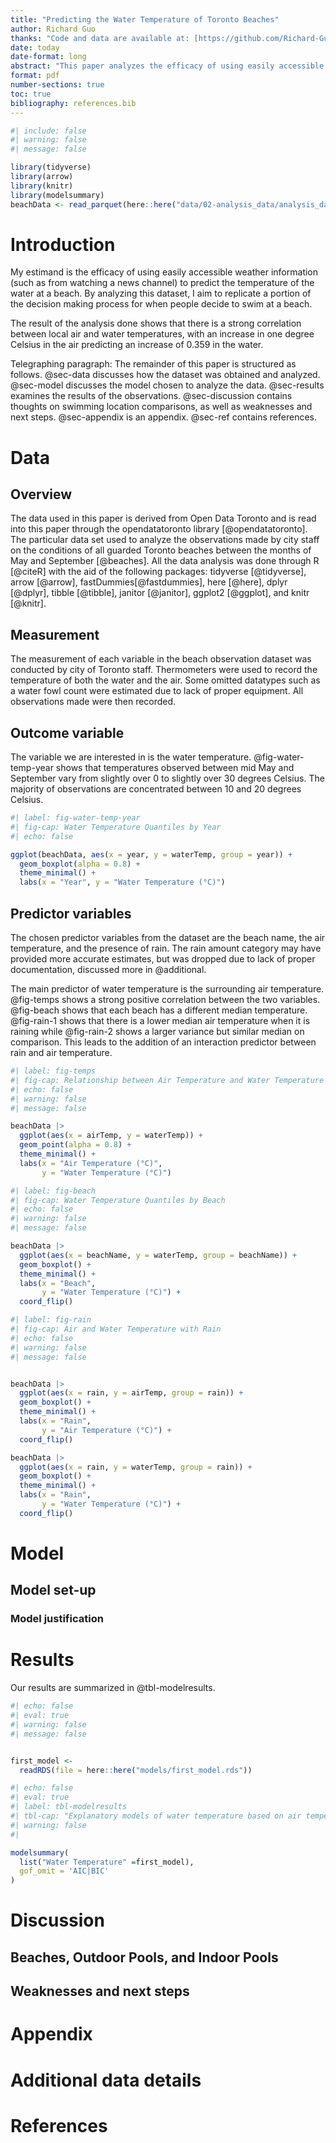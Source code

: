 ```yaml
---
title: "Predicting the Water Temperature of Toronto Beaches"
author: Richard Guo
thanks: "Code and data are available at: [https://github.com/Richard-Guo1/predicting-beach-water-temperature](https://github.com/Richard-Guo1/predicting-beach-water-temperature)."
date: today
date-format: long
abstract: "This paper analyzes the efficacy of using easily accessible weather information to predict the water temperature at a beach. Data recorded by City of Toroto staff stationed at various beachfronts between mid May and mid September is used. A linear regression model was used with air temperature, recent rainfall, and the location of the beach as the causal predictors."
format: pdf
number-sections: true
toc: true
bibliography: references.bib
---
```


```r
#| include: false
#| warning: false
#| message: false

library(tidyverse)
library(arrow)
library(knitr)
library(modelsummary)
beachData <- read_parquet(here::here("data/02-analysis_data/analysis_data.parquet"))
```


# Introduction

My estimand is the efficacy of using easily accessible weather information (such as from watching a news channel) to predict the temperature of the water at a beach. By analyzing this dataset, I aim to replicate a portion of the decision making process for when people decide to swim at a beach. 

The result of the analysis done shows that there is a strong correlation between local air and water temperatures, with an increase in one degree Celsius in the air predicting an increase of 0.359 in the water.

Telegraphing paragraph: The remainder of this paper is structured as follows. @sec-data discusses how the dataset was obtained and analyzed. @sec-model discusses the model chosen to analyze the data. @sec-results examines the results of the observations. @sec-discussion contains thoughts on swimming location comparisons, as well as weaknesses and next steps. @sec-appendix is an appendix. @sec-ref contains references.


# Data {#sec-data}

## Overview

The data used in this paper is derived from Open Data Toronto and is read into this paper through the opendatatoronto library [@opendatatoronto]. The particular data set used to analyze the observations made by city staff on the conditions of all guarded Toronto beaches between the months of May and September [@beaches]. All the data analysis was done through R [@citeR] with the aid of the following packages: tidyverse [@tidyverse], arrow [@arrow], fastDummies[@fastdummies], here [@here], dplyr [@dplyr], tibble [@tibble], janitor [@janitor], ggplot2 [@ggplot], and knitr [@knitr]. 

## Measurement
	
The measurement of each variable in the beach observation dataset was conducted by city of Toronto staff. Thermometers were used to record the temperature of both the water and the air. Some omitted datatypes such as a water fowl count were estimated due to lack of proper equipment. All observations made were then recorded. 

## Outcome variable

The variable we are interested in is the water temperature. @fig-water-temp-year shows that temperatures observed between mid May and September vary from slightly over 0 to slightly over 30 degrees Celsius. The majority of observations are concentrated between 10 and 20 degrees Celsius. 


```r
#| label: fig-water-temp-year
#| fig-cap: Water Temperature Quantiles by Year
#| echo: false

ggplot(beachData, aes(x = year, y = waterTemp, group = year)) +
  geom_boxplot(alpha = 0.8) +
  theme_minimal() + 
  labs(x = "Year", y = "Water Temperature (°C)")
```


## Predictor variables

The chosen predictor variables from the dataset are the beach name, the air temperature, and the presence of rain. The rain amount category may have provided more accurate estimates, but was dropped due to lack of proper documentation, discussed more in @additional. 

The main predictor of water temperature is the surrounding air temperature. @fig-temps shows a strong positive correlation between the two variables. @fig-beach shows that each beach has a different median temperature. @fig-rain-1 shows that there is a lower median air temperature when it is raining while @fig-rain-2 shows a larger variance but similar median on comparison. This leads to the addition of an interaction predictor between rain and air temperature. 

```r
#| label: fig-temps
#| fig-cap: Relationship between Air Temperature and Water Temperature
#| echo: false
#| warning: false
#| message: false

beachData |> 
  ggplot(aes(x = airTemp, y = waterTemp)) +
  geom_point(alpha = 0.8) +
  theme_minimal() +
  labs(x = "Air Temperature (°C)",
       y = "Water Temperature (°C)")
```

```r
#| label: fig-beach
#| fig-cap: Water Temperature Quantiles by Beach
#| echo: false
#| warning: false
#| message: false

beachData |> 
  ggplot(aes(x = beachName, y = waterTemp, group = beachName)) +
  geom_boxplot() +
  theme_minimal() +
  labs(x = "Beach",
       y = "Water Temperature (°C)") +
  coord_flip()

```

```r
#| label: fig-rain
#| fig-cap: Air and Water Temperature with Rain
#| echo: false
#| warning: false
#| message: false


beachData |> 
  ggplot(aes(x = rain, y = airTemp, group = rain)) +
  geom_boxplot() +
  theme_minimal() +
  labs(x = "Rain",
       y = "Air Temperature (°C)") +
  coord_flip()

beachData |> 
  ggplot(aes(x = rain, y = waterTemp, group = rain)) +
  geom_boxplot() +
  theme_minimal() +
  labs(x = "Rain",
       y = "Water Temperature (°C)") +
  coord_flip()

```

# Model {#sec-model}



## Model set-up



### Model justification



# Results

Our results are summarized in @tbl-modelresults.

```r
#| echo: false
#| eval: true
#| warning: false
#| message: false


first_model <-
  readRDS(file = here::here("models/first_model.rds"))
```

```r
#| echo: false
#| eval: true
#| label: tbl-modelresults
#| tbl-cap: "Explanatory models of water temperature based on air temperature, rain, and location"
#| warning: false
#| 

modelsummary(
  list("Water Temperature" =first_model),
  gof_omit = 'AIC|BIC'
)
```


# Discussion {#sec-discussion}

## Beaches, Outdoor Pools, and Indoor Pools {#sec-first-point}



## Weaknesses and next steps


\newpage

\appendix

# Appendix {#sec-appendix}


# Additional data details {#additional}


\newpage


# References {#sec-ref}


